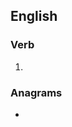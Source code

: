 ==English==

===Verb===
{{en-verb|synergis}}

# {{alternative spelling of|en|synergize}}

===Anagrams===
* {{anagrams|en|a=eeginrssy|synergies}}